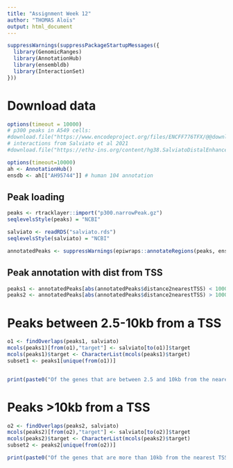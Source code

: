 ```yaml
---
title: "Assignment Week 12"
author: "THOMAS Aloïs"
output: html_document
---
```


```r
suppressWarnings(suppressPackageStartupMessages({
  library(GenomicRanges)
  library(AnnotationHub)
  library(ensembldb)
  library(InteractionSet)
}))

```

# Download data

```r
options(timeout = 10000)
# p300 peaks in A549 cells:
#download.file("https://www.encodeproject.org/files/ENCFF776TFX/@@download/ENCFF776TFX.bed.gz", "p300.narrowPeak.gz")
# interactions from Salviato et al 2021
#download.file("https://ethz-ins.org/content/hg38.SalviatoDistalEnhancerTargets.GR.rds", "salviato.rds")
```
```r
options(timeout=10000)
ah <- AnnotationHub()
ensdb <- ah[["AH95744"]] # human 104 annotation
```

## Peak loading

```r
peaks <- rtracklayer::import("p300.narrowPeak.gz")
seqlevelsStyle(peaks) = "NCBI"

salviato <- readRDS("salviato.rds")
seqlevelsStyle(salviato) = "NCBI"

annotatedPeaks <- suppressWarnings(epiwraps::annotateRegions(peaks, ensdb))
```


## Peak annotation with dist from  TSS

```r
peaks1 <- annotatedPeaks[abs(annotatedPeaks$distance2nearestTSS) < 10000 & abs(annotatedPeaks$distance2nearestTSS) > 2500]
peaks2 <- annotatedPeaks[abs(annotatedPeaks$distance2nearestTSS) > 10000]
```


# Peaks between 2.5-10kb from a TSS

```r
o1 <- findOverlaps(peaks1, salviato)
mcols(peaks1)[from(o1),"target"] <- salviato[to(o1)]$target
mcols(peaks1)$target <- CharacterList(mcols(peaks1)$target)
subset1 <- peaks1[unique(from(o1))]


print(paste0("Of the genes that are between 2.5 and 10kb from the nearest TSS, ",round(sum(any(subset1$nearestTSS.gene_name == subset1$target))/length(subset1)*100,2),"% form an interaction with that nearest gene"))
```




# Peaks >10kb from a TSS

```r
o2 <- findOverlaps(peaks2, salviato)
mcols(peaks2)[from(o2),"target"] <- salviato[to(o2)]$target
mcols(peaks2)$target <- CharacterList(mcols(peaks2)$target)
subset2 <- peaks2[unique(from(o2))]

print(paste0("Of the genes that are more than 10kb from the nearest TSS, ",round(sum(any(subset2$nearestTSS.gene_name == subset2$target))/length(subset2)*100,2),"% form an interaction with that nearest gene"))
```